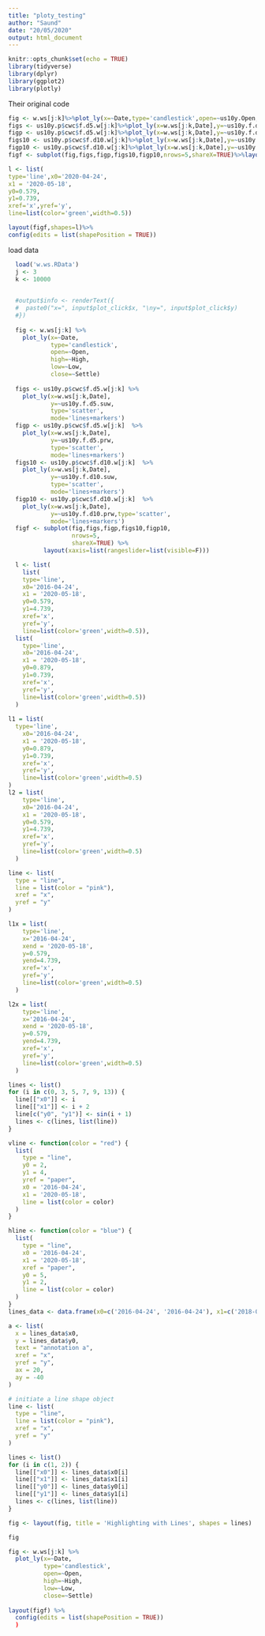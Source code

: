 ```yaml
---
title: "ploty_testing"
author: "Saund"
date: "20/05/2020"
output: html_document
---
```


```r
knitr::opts_chunk$set(echo = TRUE)
library(tidyverse)
library(dplyr)
library(ggplot2)
library(plotly)
```

Their original code
```r
fig <- w.ws[j:k]%>%plot_ly(x=~Date,type='candlestick',open=~us10y.Open,high=~us10y.High,low=~us10y.Low,close=~us10y.Settle)
figs <- us10y.p$cwc$f.d5.w[j:k]%>%plot_ly(x=w.ws[j:k,Date],y=~us10y.f.d5.suw,type='scatter',mode='lines+markers')
figp <- us10y.p$cwc$f.d5.w[j:k]%>%plot_ly(x=w.ws[j:k,Date],y=~us10y.f.d5.prw,type='scatter',mode='lines+markers')
figs10 <- us10y.p$cwc$f.d10.w[j:k]%>%plot_ly(x=w.ws[j:k,Date],y=~us10y.f.d10.suw,type='scatter',mode='lines+markers')
figp10 <- us10y.p$cwc$f.d10.w[j:k]%>%plot_ly(x=w.ws[j:k,Date],y=~us10y.f.d10.prw,type='scatter',mode='lines+markers')
figf <- subplot(fig,figs,figp,figs10,figp10,nrows=5,shareX=TRUE)%>%layout(xaxis=list(rangeslider=list(visible=F)))

l <- list(
type='line',x0='2020-04-24', 
x1 = '2020-05-18',
y0=0.579,
y1=0.739,
xref='x',yref='y',
line=list(color='green',width=0.5))

layout(figf,shapes=l)%>%
config(edits = list(shapePosition = TRUE))
```


load data 
```r
  load('w.ws.RData')
  j <- 3
  k <- 10000

  
  #output$info <- renderText({
  #  paste0("x=", input$plot_click$x, "\ny=", input$plot_click$y)
  #})
  
  fig <- w.ws[j:k] %>%
    plot_ly(x=~Date,
            type='candlestick',
            open=~Open,
            high=~High,
            low=~Low,
            close=~Settle) 
  
  figs <- us10y.p$cwc$f.d5.w[j:k] %>%
    plot_ly(x=w.ws[j:k,Date],
            y=~us10y.f.d5.suw,
            type='scatter',
            mode='lines+markers')
  figp <- us10y.p$cwc$f.d5.w[j:k]  %>%
    plot_ly(x=w.ws[j:k,Date],
            y=~us10y.f.d5.prw,
            type='scatter',
            mode='lines+markers')
  figs10 <- us10y.p$cwc$f.d10.w[j:k]  %>%
    plot_ly(x=w.ws[j:k,Date],
            y=~us10y.f.d10.suw,
            type='scatter',
            mode='lines+markers')
  figp10 <- us10y.p$cwc$f.d10.w[j:k]  %>%
    plot_ly(x=w.ws[j:k,Date],
            y=~us10y.f.d10.prw,type='scatter',
            mode='lines+markers')
  figf <- subplot(fig,figs,figp,figs10,figp10,
                  nrows=5,
                  shareX=TRUE) %>%
          layout(xaxis=list(rangeslider=list(visible=F)))

  l <- list(
    list(
    type='line',
    x0='2016-04-24', 
    x1 = '2020-05-18',
    y0=0.579,
    y1=4.739,
    xref='x',
    yref='y',
    line=list(color='green',width=0.5)),
  list(
    type='line',
    x0='2016-04-24', 
    x1 = '2020-05-18',
    y0=0.879,
    y1=0.739,
    xref='x',
    yref='y',
    line=list(color='green',width=0.5))
  )
  
l1 = list(    
  type='line',
    x0='2016-04-24', 
    x1 = '2020-05-18',
    y0=0.879,
    y1=0.739,
    xref='x',
    yref='y',
    line=list(color='green',width=0.5)
)
l2 = list(
    type='line',
    x0='2016-04-24', 
    x1 = '2020-05-18',
    y0=0.579,
    y1=4.739,
    xref='x',
    yref='y',
    line=list(color='green',width=0.5)
  )

line <- list(
  type = "line",
  line = list(color = "pink"),
  xref = "x",
  yref = "y"
)

l1x = list(
    type='line',
    x='2016-04-24', 
    xend = '2020-05-18',
    y=0.579,
    yend=4.739,
    xref='x',
    yref='y',
    line=list(color='green',width=0.5)
  )

l2x = list(
    type='line',
    x='2016-04-24', 
    xend = '2020-05-18',
    y=0.579,
    yend=4.739,
    xref='x',
    yref='y',
    line=list(color='green',width=0.5)
  )

lines <- list()
for (i in c(0, 3, 5, 7, 9, 13)) {
  line[["x0"]] <- i
  line[["x1"]] <- i + 2
  line[c("y0", "y1")] <- sin(i + 1)
  lines <- c(lines, list(line))
}

vline <- function(color = "red") {
  list(
    type = "line", 
    y0 = 2, 
    y1 = 4, 
    yref = "paper",
    x0 = '2016-04-24', 
    x1 = '2020-05-18', 
    line = list(color = color)
  )
}

hline <- function(color = "blue") {
  list(
    type = "line", 
    x0 = '2016-04-24', 
    x1 = '2020-05-18', 
    xref = "paper",
    y0 = 5, 
    y1 = 2, 
    line = list(color = color)
  )
}
lines_data <- data.frame(x0=c('2016-04-24', '2016-04-24'), x1=c('2018-04-24', '2018-04-24'), y0=c(2,5), y1=c(3,2), xref=c('x','x'), yref=c('y','y'), type=c("line", "line"))

a <- list(
  x = lines_data$x0,
  y = lines_data$y0,
  text = "annotation a",
  xref = "x",
  yref = "y",
  ax = 20,
  ay = -40
)

# initiate a line shape object
line <- list(
  type = "line",
  line = list(color = "pink"),
  xref = "x",
  yref = "y"
)

lines <- list()
for (i in c(1, 2)) {
  line[["x0"]] <- lines_data$x0[i]
  line[["x1"]] <- lines_data$x1[i]
  line[["y0"]] <- lines_data$y0[i]
  line[["y1"]] <- lines_data$y1[i]
  lines <- c(lines, list(line))
}

fig <- layout(fig, title = 'Highlighting with Lines', shapes = lines)

fig

fig <- w.ws[j:k] %>%
  plot_ly(x=~Date,
          type='candlestick',
          open=~Open,
          high=~High,
          low=~Low,
          close=~Settle)
  
layout(figf) %>%
  config(edits = list(shapePosition = TRUE)) 
  )

```
